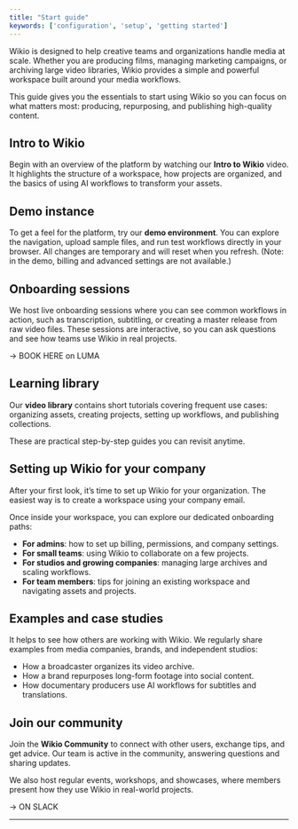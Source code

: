 ```yaml
---
title: "Start guide"
keywords: ['configuration', 'setup', 'getting started']
---
```


Wikio is designed to help creative teams and organizations handle media at scale. Whether you are producing films, managing marketing campaigns, or archiving large video libraries, Wikio provides a simple and powerful workspace built around your media workflows.

This guide gives you the essentials to start using Wikio so you can focus on what matters most: producing, repurposing, and publishing high-quality content.

## Intro to Wikio

Begin with an overview of the platform by watching our **Intro to Wikio** video. It highlights the structure of a workspace, how projects are organized, and the basics of using AI workflows to transform your assets.

## Demo instance

To get a feel for the platform, try our **demo environment**. You can explore the navigation, upload sample files, and run test workflows directly in your browser. All changes are temporary and will reset when you refresh. (Note: in the demo, billing and advanced settings are not available.)

## Onboarding sessions

We host live onboarding sessions where you can see common workflows in action, such as transcription, subtitling, or creating a master release from raw video files. These sessions are interactive, so you can ask questions and see how teams use Wikio in real projects.

-\> BOOK HERE on LUMA

## Learning library

Our **video library** contains short tutorials covering frequent use cases: organizing assets, creating projects, setting up workflows, and publishing collections. 

These are practical step-by-step guides you can revisit anytime.

## Setting up Wikio for your company

After your first look, it’s time to set up Wikio for your organization. The easiest way is to create a workspace using your company email.

Once inside your workspace, you can explore our dedicated onboarding paths:

- **For admins**: how to set up billing, permissions, and company settings.
- **For small teams**: using Wikio to collaborate on a few projects.
- **For studios and growing companies**: managing large archives and scaling workflows.
- **For team members**: tips for joining an existing workspace and navigating assets and projects.

## Examples and case studies

It helps to see how others are working with Wikio. We regularly share examples from media companies, brands, and independent studios:

- How a broadcaster organizes its video archive.
- How a brand repurposes long-form footage into social content.
- How documentary producers use AI workflows for subtitles and translations.

## Join our community

Join the **Wikio Community** to connect with other users, exchange tips, and get advice. Our team is active in the community, answering questions and sharing updates.

We also host regular events, workshops, and showcases, where members present how they use Wikio in real-world projects.

-\> ON SLACK 

---